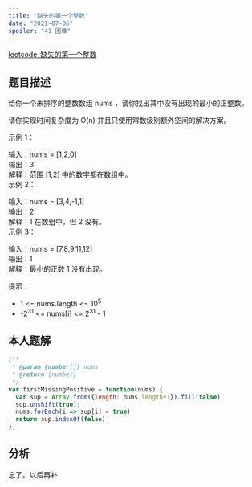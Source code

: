```yaml
---
title: "缺失的第一个整数"
date: "2021-07-06"
spoiler: "41 困难"
---
```


[leetcode-缺失的第一个整数](https://leetcode.cn/problems/first-missing-positive/description/)

## 题目描述

给你一个未排序的整数数组 nums ，请你找出其中没有出现的最小的正整数。  
  
请你实现时间复杂度为 O(n) 并且只使用常数级别额外空间的解决方案。  
   
  
示例 1：  
  
输入：nums = [1,2,0]  
输出：3  
解释：范围 [1,2] 中的数字都在数组中。  
示例 2：  
  
输入：nums = [3,4,-1,1]  
输出：2  
解释：1 在数组中，但 2 没有。  
示例 3：  
  
输入：nums = [7,8,9,11,12]  
输出：1  
解释：最小的正数 1 没有出现。  
   
  
提示：  
  
* 1 \<= nums.length \<= 10<sup>5</sup>  
* -2<sup>31</sup> \<= nums[i] \<= 2<sup>31</sup> - 1   

## 本人题解

```javascript
/**
 * @param {number[]} nums
 * @return {number}
 */
var firstMissingPositive = function(nums) {
  var sup = Array.from({length: nums.length+1}).fill(false)
  sup.unshift(true);
  nums.forEach(i => sup[i] = true)
  return sup.indexOf(false)
};
```

## 分析

忘了。以后再补